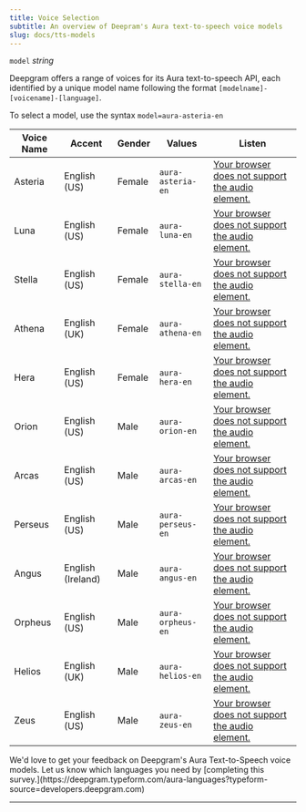 ```yaml
---
title: Voice Selection
subtitle: An overview of Deepram's Aura text-to-speech voice models
slug: docs/tts-models
---
```



`model` *string*

<div class="flex flex-row gap-2">
<Markdown src="../snippets/tts-rest.mdx" /> <Markdown src="../snippets/tts-ws.mdx" /> <Markdown src="../snippets/tts-english.mdx" />
</div>

Deepgram offers a range of voices for its Aura text-to-speech API, each identified by a unique model name following the format `[modelname]-[voicename]-[language]`.

To select a model, use the syntax `model=aura-asteria-en`

| Voice Name | Accent            | Gender | Values            | Listen                                                                                                                                        |
| ---------- | ----------------- | ------ | ----------------- | --------------------------------------------------------------------------------------------------------------------------------------------- |
| Asteria    | English (US)      | Female | `aura-asteria-en` | [Your browser does not support the audio element.](https://res.cloudinary.com/deepgram/video/upload/v1709565353/aura/asteria_docs_venw0r.wav) |
| Luna       | English (US)      | Female | `aura-luna-en`    | [Your browser does not support the audio element.](https://res.cloudinary.com/deepgram/video/upload/v1709565351/aura/luna_docs_clom0e.wav)    |
| Stella     | English (US)      | Female | `aura-stella-en`  | [Your browser does not support the audio element.](https://res.cloudinary.com/deepgram/video/upload/v1709565349/aura/stella_docs_xh5jbv.wav)  |
| Athena     | English (UK)      | Female | `aura-athena-en`  | [Your browser does not support the audio element.](https://res.cloudinary.com/deepgram/video/upload/v1709565613/aura/athena_docs_wyznud.wav)  |
| Hera       | English (US)      | Female | `aura-hera-en`    | [Your browser does not support the audio element.](https://res.cloudinary.com/deepgram/video/upload/v1709565347/aura/hera_docs_xjkt4x.wav)    |
| Orion      | English (US)      | Male   | `aura-orion-en`   | [Your browser does not support the audio element.](https://res.cloudinary.com/deepgram/video/upload/v1709565346/aura/orion_docs_aljv1q.mp3)   |
| Arcas      | English (US)      | Male   | `aura-arcas-en`   | [Your browser does not support the audio element.](https://res.cloudinary.com/deepgram/video/upload/v1709565348/aura/arcas_docs_pc9hxp.mp3)   |
| Perseus    | English (US)      | Male   | `aura-perseus-en` | [Your browser does not support the audio element.](https://res.cloudinary.com/deepgram/video/upload/v1709565350/aura/perseus_docs_ap7fc0.wav) |
| Angus      | English (Ireland) | Male   | `aura-angus-en`   | [Your browser does not support the audio element.](https://res.cloudinary.com/deepgram/video/upload/v1709565352/aura/angus_docs_lgse2b.wav)   |
| Orpheus    | English (US)      | Male   | `aura-orpheus-en` | [Your browser does not support the audio element.](https://res.cloudinary.com/deepgram/video/upload/v1709565350/aura/orpheus_docs_zdlpcf.wav) |
| Helios     | English (UK)      | Male   | `aura-helios-en`  | [Your browser does not support the audio element.](https://res.cloudinary.com/deepgram/video/upload/v1709565346/aura/helios_docs_ycjwoo.wav)  |
| Zeus       | English (US)      | Male   | `aura-zeus-en`    | [Your browser does not support the audio element.](https://res.cloudinary.com/deepgram/video/upload/v1709565347/aura/zeus_docs_fupdiv.wav)    |

<Info>
  We'd love to get your feedback on Deepgram's Aura Text-to-Speech voice models. Let us know which languages you need by [completing this survey.](https://deepgram.typeform.com/aura-languages?typeform-source=developers.deepgram.com)
</Info>

***
